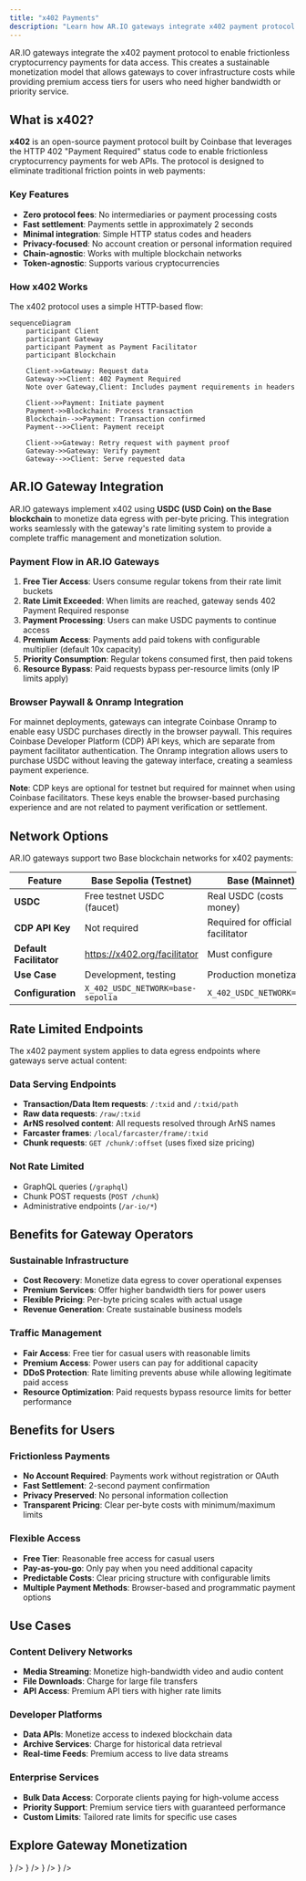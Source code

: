 ```yaml
---
title: "x402 Payments"
description: "Learn how AR.IO gateways integrate x402 payment protocol to monetize data egress and provide premium access tiers"
---
```



AR.IO gateways integrate the x402 payment protocol to enable frictionless cryptocurrency payments for data access. This creates a sustainable monetization model that allows gateways to cover infrastructure costs while providing premium access tiers for users who need higher bandwidth or priority service.

## What is x402?

**x402** is an open-source payment protocol built by Coinbase that leverages the HTTP 402 "Payment Required" status code to enable frictionless cryptocurrency payments for web APIs. The protocol is designed to eliminate traditional friction points in web payments:

### Key Features

- **Zero protocol fees**: No intermediaries or payment processing costs
- **Fast settlement**: Payments settle in approximately 2 seconds
- **Minimal integration**: Simple HTTP status codes and headers
- **Privacy-focused**: No account creation or personal information required
- **Chain-agnostic**: Works with multiple blockchain networks
- **Token-agnostic**: Supports various cryptocurrencies

### How x402 Works

The x402 protocol uses a simple HTTP-based flow:

```mermaid
sequenceDiagram
    participant Client
    participant Gateway
    participant Payment as Payment Facilitator
    participant Blockchain

    Client->>Gateway: Request data
    Gateway->>Client: 402 Payment Required
    Note over Gateway,Client: Includes payment requirements in headers

    Client->>Payment: Initiate payment
    Payment->>Blockchain: Process transaction
    Blockchain-->>Payment: Transaction confirmed
    Payment-->>Client: Payment receipt

    Client->>Gateway: Retry request with payment proof
    Gateway->>Gateway: Verify payment
    Gateway-->>Client: Serve requested data
```

## AR.IO Gateway Integration

AR.IO gateways implement x402 using **USDC (USD Coin) on the Base blockchain** to monetize data egress with per-byte pricing. This integration works seamlessly with the gateway's rate limiting system to provide a complete traffic management and monetization solution.

### Payment Flow in AR.IO Gateways

1. **Free Tier Access**: Users consume regular tokens from their rate limit buckets
2. **Rate Limit Exceeded**: When limits are reached, gateway sends 402 Payment Required response
3. **Payment Processing**: Users can make USDC payments to continue access
4. **Premium Access**: Payments add paid tokens with configurable multiplier (default 10x capacity)
5. **Priority Consumption**: Regular tokens consumed first, then paid tokens
6. **Resource Bypass**: Paid requests bypass per-resource limits (only IP limits apply)

### Browser Paywall & Onramp Integration

For mainnet deployments, gateways can integrate Coinbase Onramp to enable easy USDC purchases directly in the browser paywall. This requires Coinbase Developer Platform (CDP) API keys, which are separate from payment facilitator authentication. The Onramp integration allows users to purchase USDC without leaving the gateway interface, creating a seamless payment experience.

**Note**: CDP keys are optional for testnet but required for mainnet when using Coinbase facilitators. These keys enable the browser-based purchasing experience and are not related to payment verification or settlement.

## Network Options

AR.IO gateways support two Base blockchain networks for x402 payments:

| Feature                 | Base Sepolia (Testnet)            | Base (Mainnet)                    |
| ----------------------- | --------------------------------- | --------------------------------- |
| **USDC**                | Free testnet USDC (faucet)        | Real USDC (costs money)           |
| **CDP API Key**         | Not required                      | Required for official facilitator |
| **Default Facilitator** | https://x402.org/facilitator      | Must configure                    |
| **Use Case**            | Development, testing              | Production monetization           |
| **Configuration**       | `X_402_USDC_NETWORK=base-sepolia` | `X_402_USDC_NETWORK=base`         |

## Rate Limited Endpoints

The x402 payment system applies to data egress endpoints where gateways serve actual content:

### Data Serving Endpoints

- **Transaction/Data Item requests**: `/:txid` and `/:txid/path`
- **Raw data requests**: `/raw/:txid`
- **ArNS resolved content**: All requests resolved through ArNS names
- **Farcaster frames**: `/local/farcaster/frame/:txid`
- **Chunk requests**: `GET /chunk/:offset` (uses fixed size pricing)

### Not Rate Limited

- GraphQL queries (`/graphql`)
- Chunk POST requests (`POST /chunk`)
- Administrative endpoints (`/ar-io/*`)

## Benefits for Gateway Operators

### Sustainable Infrastructure

- **Cost Recovery**: Monetize data egress to cover operational expenses
- **Premium Services**: Offer higher bandwidth tiers for power users
- **Flexible Pricing**: Per-byte pricing scales with actual usage
- **Revenue Generation**: Create sustainable business models

### Traffic Management

- **Fair Access**: Free tier for casual users with reasonable limits
- **Premium Access**: Power users can pay for additional capacity
- **DDoS Protection**: Rate limiting prevents abuse while allowing legitimate paid access
- **Resource Optimization**: Paid requests bypass resource limits for better performance

## Benefits for Users

### Frictionless Payments

- **No Account Required**: Payments work without registration or OAuth
- **Fast Settlement**: 2-second payment confirmation
- **Privacy Preserved**: No personal information collection
- **Transparent Pricing**: Clear per-byte costs with minimum/maximum limits

### Flexible Access

- **Free Tier**: Reasonable free access for casual users
- **Pay-as-you-go**: Only pay when you need additional capacity
- **Predictable Costs**: Clear pricing structure with configurable limits
- **Multiple Payment Methods**: Browser-based and programmatic payment options

## Use Cases

### Content Delivery Networks

- **Media Streaming**: Monetize high-bandwidth video and audio content
- **File Downloads**: Charge for large file transfers
- **API Access**: Premium API tiers with higher rate limits

### Developer Platforms

- **Data APIs**: Monetize access to indexed blockchain data
- **Archive Services**: Charge for historical data retrieval
- **Real-time Feeds**: Premium access to live data streams

### Enterprise Services

- **Bulk Data Access**: Corporate clients paying for high-volume access
- **Priority Support**: Premium service tiers with guaranteed performance
- **Custom Limits**: Tailored rate limits for specific use cases

## Explore Gateway Monetization

<Cards>
  <Card
    title="Gateway Architecture"
    description="Understand the technical foundation that enables payment integration"
    href="/learn/gateways/architecture"
    icon={<Shield className="w-8 h-8" />}
  />
  <Card
    title="Data Retrieval"
    description="Learn how gateways serve data that can be monetized"
    href="/learn/gateways/data-retrieval"
    icon={<Globe className="w-8 h-8" />}
  />
  <Card
    title="Run a Gateway"
    description="Deploy your own gateway with payment capabilities"
    href="/build/run-a-gateway"
    icon={<Zap className="w-8 h-8" />}
  />
  <Card
    title="Gateway Registry"
    description="Join the network and participate in the gateway ecosystem"
    href="/learn/gateways/gateway-registry"
    icon={<CreditCard className="w-8 h-8" />}
  />
</Cards>
